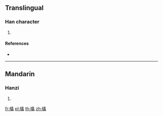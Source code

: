 ==Translingual==

===Han character===
{{Han char|rn=75|rad=木|as=21|sn=25|four=47936|canj=DVOI|ids=⿰木蠡}}

# {{defn|Han|sort=木21}}

====References====
* {{Han ref|kx=0564.160|dkj=15970|dj=0953.200|hdz=21326.140|uh=6B1A|ud=27418|bh=F8F4|bd=63732}}

----

==Mandarin==

===Hanzi===
{{cmn-hanzi|pin=[[lǐ]] ([[li3]])|wg=li<sup>3</sup>}}

# {{defn|lang=cmn|sort=木21}}

[[fr:欚]]
[[pl:欚]]
[[th:欚]]
[[zh:欚]]
